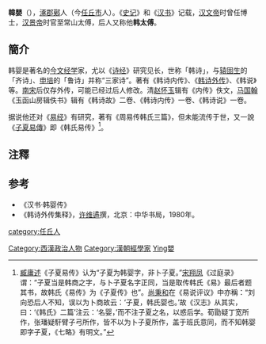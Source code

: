 {{otheruses|subject=[[西漢|西漢]]經學家|other='''韩婴'''的其他含义|韓嬰 (消歧義)}}
'''韓嬰'''（{{bd|約前200年||前130年||catIdx=Han韓嬰}}），[[涿郡|涿郡]][[鄚|鄚]]人（今[[任丘市|任丘市]]人）。《[[史记|史记]]》和《[[汉书|汉书]]》记载，[[汉文帝|汉文帝]]时曾任博士，[[汉景帝|汉景帝]]时官至常山太傅，后人又称他'''韩太傅'''。
==簡介==
韩婴是著名的[[今文经学|今文经学]]家，尤以《[[诗经|诗经]]》研究见长，世称「韩诗」，与[[辕固生|辕固生]]的「齐诗」、[[申培|申培]]的「鲁诗」并称“三家诗”。著有《韩诗内传》、《[[韩诗外传|韩诗外传]]》、《韩说》等。[[南宋|南宋]]后仅存外传，可能已经过后人修改。清[[赵怀玉|赵怀玉]]辑有《内传》佚文，[[马国翰|马国翰]]《玉函山房辑佚书》辑有《韩诗故》二卷、《韩诗内传》一卷、《韩诗说》一卷。 

据说他还对《[[易经|易经]]》有研究，著有《周易传韩氏三篇》，但未能流传于世，又一說《[[子夏易傳|子夏易傳]]》即《韩氏易传》<ref>[[臧庸述|臧庸述]]《子夏易传》认为“子夏为韩婴字，非卜子夏。”[[宋翔凤|宋翔凤]]《过庭录》谓：“子夏当是韩商之字，与卜子夏名字正同，当是取传韩氏《易》最后者题其书，故韩氏《易传》为《子夏传》也”。[[尚秉和|尚秉和]]在《易说评议》中亦稱：“刘向恐后人不知，误以为卜商故云：‘子夏，韩氏婴也。’故《汉志》从其实，曰：‘《韩氏》二篇’注云：‘名婴，’而不注子夏之名，以惑后学。荀勖疑丁宽所作，张璠疑馯臂子弓所作，皆不以为卜子夏所作，盖于班氏意同，而不知韩婴即字子夏，《七略》有明文。”</ref>。

==注釋==
{{reflist}}

==参考==
*《汉书·韩婴传》
*《韩诗外传集释》，[[许维遹|许维遹]]撰，北京：中华书局，1980年。
{{Authority control}}
{{DEFAULTSORT:Han韓嬰}}
[[Category:西漢政治人物|Category:西漢政治人物]]
[[Category:漢朝經學家|Category:漢朝經學家]]
[[category:任丘人|category:任丘人]]
[[Category:韓姓|Ying嬰]]